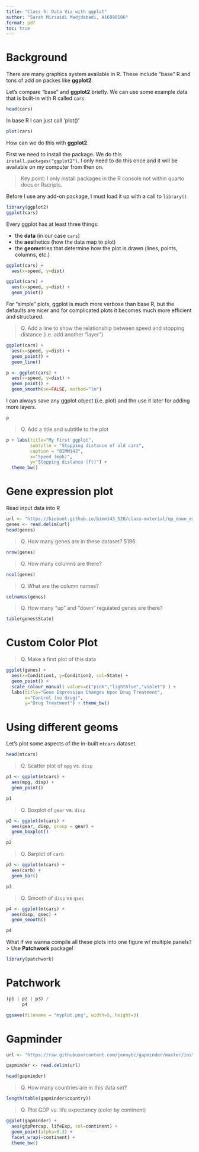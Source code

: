 ```yaml
---
title: "Class 5: Data Viz with ggplot"
author: "Sarah Mirsaidi Madjdabadi, A16890186"
format: pdf
toc: true
---
```


# Background

There are many graphics system available in R. These include "base" R and tons of add on packes like **ggplot2**.

Let's compare "base" and **ggplot2** briefly. We can use some example data that is built-in with R called `cars`:

```r
head(cars)
```

In base R I can just call 'plot()'

```r
plot(cars)
```

How can we do this with **ggplot2**.

First we need to install the package. We do this `install.packages("ggplot2")`. I only need to do this once and it will be available on my computer from then on. 

> Key point: I only install packages in the R console not within quarto docs or Rscripts.

Before I use any add-on package, I must load it up with a call to `library()`

```r
library(ggplot2)
ggplot(cars)
```

Every ggplot has at least three things:

- the **data** (in our case `cars`)
- the **aes**thetics (how the data map to plot)
- the **geom**etries that determine how the plot is drawn (lines, points, columns, etc.)

```r
ggplot(cars) +
  aes(x=speed, y=dist)
```

```r
ggplot(cars) +
  aes(x=speed, y=dist) +
  geom_point()
```

For "simple" plots, ggplot is much more verbose than base R, but the defaults are nicer and for complicated plots it becomes much more efficient and structured.

> Q. Add a line to show the relationship between speed and stopping distance (i.e. add another "layer")

```r
ggplot(cars) +
  aes(x=speed, y=dist) +
  geom_point() +
  geom_line()
```


```r
p <- ggplot(cars) +
  aes(x=speed, y=dist) +
  geom_point() +
  geom_smooth(se=FALSE, method="lm")
```

I can always save any ggplot object (i.e. plot) and thn use it later for adding more layers.
```r
p 
```


> Q. Add a title and subtitle to the plot

```r
p + labs(title="My First ggplot",
         subtitle = "Stopping distance of old cars",
         caption = "BIMM143",
         x="Speed (mph)",
         y="Stopping distance (ft)") +
  theme_bw()
```

# Gene expression plot

Read input data into R

```r
url <- "https://bioboot.github.io/bimm143_S20/class-material/up_down_expression.txt"
genes <- read.delim(url)
head(genes)
```

> Q. How many genes are in these dataset? 5196

```r
nrow(genes) 
```

> Q. How many columns are there?

```r
ncol(genes)
```

> Q. What are the column names?

```r
colnames(genes)
```

> Q. How many "up" and "down" regulated genes are there?

```r
table(genes$State)
```

# Custom Color Plot

> Q. Make a first plot of this data

```r
ggplot(genes) +
  aes(x=Condition1, y=Condition2, col=State) +
  geom_point() +
  scale_colour_manual( values=c("pink","lightblue","violet") ) +
  labs(title="Gene Expression Changes Upon Drug Treatment",
       x="Control (no drug)",
       y="Drug Treatment") + theme_bw()
```


# Using different geoms

Let's plot some aspects of the in-built `mtcars` dataset.

```r
head(mtcars)
```

> Q. Scatter plot of `mpg` vs. `disp`

```r
p1 <- ggplot(mtcars) +
  aes(mpg, disp) +
  geom_point()

p1
```


> Q. Boxplot of `gear` vs. `disp`

```r
p2 <- ggplot(mtcars) +
  aes(gear, disp, group = gear) +
  geom_boxplot()

p2
```


> Q. Barplot of `carb`

```r
p3 <- ggplot(mtcars) +
  aes(carb) +
  geom_bar()

p3
```


> Q. Smooth of `disp` vs `qsec`

```r
p4 <- ggplot(mtcars) +
  aes(disp, qsec) +
  geom_smooth()

p4
```

What if we wanna compile all these plots into one figure w/ multiple panels?
> Use **Patchwork** package!

```r
library(patchwork)
```

# Patchwork
```r
(p1 | p2 | p3) /
      p4
```

```r
ggsave(filename = "myplot.png", width=5, height=3)
```

# Gapminder

```r
url <- "https://raw.githubusercontent.com/jennybc/gapminder/master/inst/extdata/gapminder.tsv"

gapminder <- read.delim(url)

head(gapminder)
```

> Q. How many countries are in this data set?

```r
length(table(gapminder$country))
```

> Q. Plot GDP vs. life expectancy (color by continent)

```r
ggplot(gapminder) +
  aes(gdpPercap, lifeExp, col=continent) +
  geom_point(alpha=0.3) +
  facet_wrap(~continent) +
  theme_bw()
```


